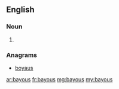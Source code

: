 ==English==

===Noun===
{{head|en|noun plural form}}

# {{plural of|bayou|lang=en}}

===Anagrams===
* [[boyaus#English|boyaus]]

[[ar:bayous]]
[[fr:bayous]]
[[mg:bayous]]
[[my:bayous]]